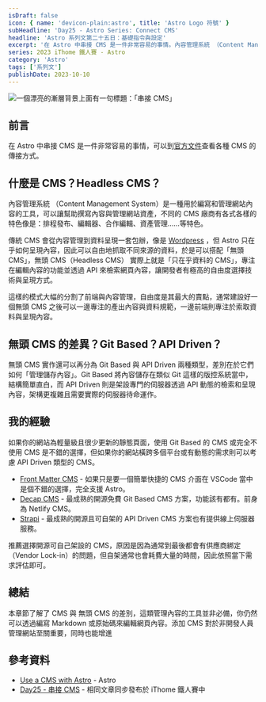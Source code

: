 ```yaml
---
isDraft: false
icon: { name: 'devicon-plain:astro', title: 'Astro Logo 符號' }
subHeadline: 'Day25 - Astro Series: Connect CMS'
headline: 'Astro 系列文第二十五日：基礎指令與設定'
excerpt: '在 Astro 中串接 CMS 是一件非常容易的事情。內容管理系統 （Content Management System）是一種用於編寫和管理網站內容的工具，可以讓幫助撰寫內容與管理網站資產，不同的 CMS 廠商有各式各樣的特色像是：排程發布、編輯器、合作編輯、資產管理……等特色。'
series: 2023 iThome 鐵人賽 - Astro
category: 'Astro'
tags: ['系列文']
publishDate: 2023-10-10
---
```


![一個漂亮的漸層背景上面有一句標題：「串接 CMS」](./day25-connect-cms.webp)

## 前言

在 Astro 中串接 CMS 是一件非常容易的事情，可以到[官方文件](https://docs.astro.build/en/guides/cms/)查看各種 CMS 的傳接方式。

## 什麼是 CMS？Headless CMS？

內容管理系統 （Content Management System）是一種用於編寫和管理網站內容的工具，可以讓幫助撰寫內容與管理網站資產，不同的 CMS 廠商有各式各樣的特色像是：排程發布、編輯器、合作編輯、資產管理……等特色。

傳統 CMS 會從內容管理到資料呈現一套包辦，像是 [Wordpress](https://wordpress.org/) ，但 Astro 只在乎如何呈現內容，因此可以自由地抓取不同來源的資料，於是可以搭配「無頭 CMS」，無頭 CMS（Headless CMS） 實際上就是「只在乎資料的 CMS」，專注在編輯內容的功能並透過 API 來檢索網頁內容，讓開發者有極高的自由度選擇技術與呈現方式。

這樣的模式大幅的分割了前端與內容管理，自由度是其最大的賣點，通常建設好一個無頭 CMS 之後可以一邊專注的產出內容與資料規範，一邊前端則專注於索取資料與呈現內容。

## 無頭 CMS 的差異？Git Based？API Driven？

無頭 CMS 實作還可以再分為 Git Based 與 API Driven 兩種類型，差別在於它們如何「管理儲存內容」。Git Based 將內容儲存在類似 Git 這樣的版控系統當中，結構簡單直白，而 API Driven 則是架設專門的伺服器透過 API 動態的檢索和呈現內容，架構更複雜且需要實際的伺服器待命運作。

## 我的經驗

如果你的網站為輕量級且很少更新的靜態頁面，使用 Git Based 的 CMS 或完全不使用 CMS 是不錯的選擇，但如果你的網站橫跨多個平台或有動態的需求則可以考慮 API Driven 類型的 CMS。

- [Front Matter CMS](https://frontmatter.codes/) - 如果只是要一個簡單快捷的 CMS 介面在 VSCode 當中是個不錯的選擇，完全支援 Astro。
- [Decap CMS](https://decapcms.org/) - 最成熟的開源免費 Git Based CMS 方案，功能該有都有。前身為 Netlify CMS。
- [Strapi](https://strapi.io/) - 最成熟的開源且可自架的 API Driven CMS 方案也有提供線上伺服器服務。

推薦選擇開源可自己架設的 CMS，原因是因為通常到最後都會有供應商綁定（Vendor Lock-in）的問題，但自架通常也會耗費大量的時間，因此依照當下需求評估即可。

## 總結

本章節了解了 CMS 與 無頭 CMS 的差別，這類管理內容的工具並非必備，你仍然可以透過編寫 Markdown 或原始碼來編輯網頁內容。添加 CMS 對於非開發人員管理網站至關重要，同時也能增進

## 參考資料

- [Use a CMS with Astro](https://docs.astro.build/en/guides/cms/) - Astro
- [Day25 - 串接 CMS](https://ithelp.ithome.com.tw/articles/10337071) - 相同文章同步發布於 iThome 鐵人賽中
